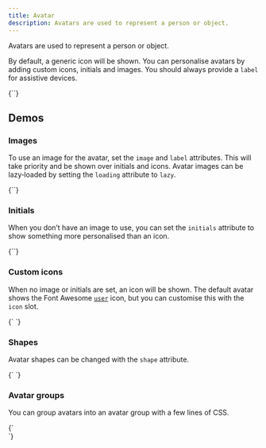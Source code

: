 ```yaml
---
title: Avatar
description: Avatars are used to represent a person or object.
---
```



Avatars are used to represent a person or object.

By default, a generic icon will be shown. You can personalise avatars by adding custom icons, initials and images. You should always provide a `label` for assistive devices.

<CodeDemo open>
{`<pc-avatar label="User avatar"></pc-avatar>`}
</CodeDemo>

## Demos

### Images

To use an image for the avatar, set the `image` and `label` attributes. This will take priority and be shown over initials and icons. Avatar images can be lazy‐loaded by setting the `loading` attribute to `lazy`.

<CodeDemo>
{`<pc-avatar image="/favicon.svg" label="Placer Toolkit’s avatar"></pc-avatar>`}
</CodeDemo>

### Initials

When you don’t have an image to use, you can set the `initials` attribute to show something more personalised than an icon.

<CodeDemo>
{`<pc-avatar initials="PC" label="Avatar with PC initial"></pc-avatar>`}
</CodeDemo>

### Custom icons

When no image or initials are set, an icon will be shown. The default avatar shows the Font Awesome [`user`](https://fontawesome.com/icons/user?f=classic&s=solid) icon, but you can customise this with the `icon` slot.

<CodeDemo>
{`<pc-avatar label="Avatar with an image icon">
    <pc-icon
        library="default"
        icon-style="solid"
        name="image"
        slot="icon"
    ></pc-icon>
</pc-avatar>

<pc-avatar label="Avatar with an ZIP file icon">
    <pc-icon
        library="default"
        icon-style="solid"
        name="file-zipper"
        slot="icon"
    ></pc-icon>
</pc-avatar>

<pc-avatar label="Avatar with a suitcase icon">
    <pc-icon
        library="default"
        icon-style="solid"
        name="suitcase"
        slot="icon"
    ></pc-icon>
</pc-avatar>`}
</CodeDemo>

### Shapes

Avatar shapes can be changed with the `shape` attribute.

<CodeDemo>
{`<pc-avatar shape="square" label="Square avatar"></pc-avatar>
<pc-avatar shape="rounded" label="Rounded avatar"></pc-avatar>
<pc-avatar shape="circle" label="Circular avatar"></pc-avatar>`}
</CodeDemo>

### Avatar groups

You can group avatars into an avatar group with a few lines of CSS.

<CodeDemo>
{`<div class="avatar-group">
    <pc-avatar
        image="/favicon.svg"
        label="Placer Toolkit’s avatar (original, 1 of 4)"
    ></pc-avatar>
    <pc-avatar
        image="/favicon.svg"
        label="Placer Toolkit’s avatar (greyscale filter added, 2 of 4)"
    ></pc-avatar>
    <pc-avatar
        image="/favicon.svg"
        label="Placer Toolkit’s avatar (hue rotated by 180º, 3 of 4)"
    ></pc-avatar>
    <pc-avatar
        image="/favicon.svg"
        label="Placer Toolkit’s  avatar (sepia filter added, 4 of 4)"
    ></pc-avatar>
</div>

<style>
    .avatar-group pc-avatar:not(:first-of-type) {
        margin-left: -1rem;
    }

    .avatar-group pc-avatar:nth-child(2) {
        filter: grayscale(100%);
    }

    .avatar-group pc-avatar:nth-child(3) {
        filter: hue-rotate(180deg);
    }

    .avatar-group pc-avatar:last-child {
        filter: sepia(100%);
    }

    .avatar-group pc-avatar::part(base) {
        border: 2px solid var(--pc-color-neutral-0);
    }
</style>`}
</CodeDemo>
